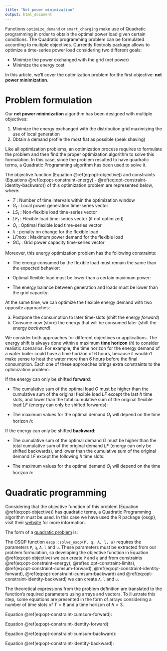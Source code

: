 ```yaml
---
title: "Net power minimization"
output: html_document
---
```


Functions `optimize_demand` or `smart_charging` make use of Quadratic programming in order to obtain the optimal power load given certain conditions. The Quadratic programming problem can be formulated according to multiple objectives. Currently flextools package allows to optimize a time-series power load considering two different goals:

* Minimize the power exchanged with the grid (net power)
* Minimize the energy cost

In this article, we'll cover the optimization problem for the first objective: **net power minimization**.


# Problem formulation

Our **net power minimization** algorithm has been designed with multiple objectives:

1. Minimize the energy exchanged with the distribution grid maximizing the use of local generation
2. Obtain a demand profile the most flat as possible (peak shaving)

Like all optimization problems, an optimization process requires to formulate the problem and then find the proper optimization algorithm to solve this formulation. In this case, since the problem resulted to have quadratic terms, a Quadratic Programming algorithm has been used to solve it.
  
The objective function (Equation \@ref(eq:opt-objective)) and constraints (Equations \@ref(eq:opt-constraint-energy) - \@ref(eq:opt-constraint-identity-backward)) of this optimization problem are represented below, where:

- $T$ : Number of time intervals within the optimization window
- $G_t$ : Local power generation time-series vector
- $LS_t$ : Non-flexible load time-series vector
- $LF_t$ : Flexible load time-series vector (if not optimized)
- $O_t$ : Optimal flexible load time-series vector
- $\lambda$ : penalty on change for the flexible load
- $LFmax$ : Maximum power demand for the flexible load
- $GC_t$ : Grid power capacity time-series vector

\begin{equation}
  min \sum_{t=1}^{T} (R_t-L_t-O_t)^2 + \lambda (O_t-LF_t)^{2}
  (\#eq:opt-objective)
\end{equation}


Moreover, this energy optimization problem has the following constraints:
<!-- Equations \@ref(eq:opt-constraint-energy) and \@ref(eq:opt-constraint-limits) -->
  
* The energy consumed by the flexible load must remain the same than the expected behavior:

\begin{equation}
  \sum_{t=1}^T O_t \Delta t = \sum_{t=1}^T LF_t \Delta t
  (\#eq:opt-constraint-energy)
\end{equation}

* Optimal flexible load must be lower than a certain maximum power:

\begin{equation}
  0 \le O_t \le LFmax_t \quad t \in T
  (\#eq:opt-constraint-limits)
\end{equation}

* The energy balance between generation and loads must be lower than the grid capacity:

\begin{equation}
  0 \le O_t \le GC_t + G_t - LS_t \quad t \in T
  (\#eq:opt-constraint-limits)
\end{equation}


At the same time, we can optimize the flexible energy demand with two opposite approaches:

a. Postpone the consumption to later time-slots (shift the energy *forward*)
b. Consume now (store) the energy that will be consumed later (shift the energy *backward*)

We consider both approaches for different objectives or applications. The energy shift is always done within a maximum **time horizon** ($h$) to consider realistic scenarios. For example, the time horizon for the energy demand of a water boiler could have a time horizon of 6 hours, because it wouldn't make sense to heat the water more than 6 hours before the final consumption. Each one of these approaches brings extra constraints to the optimization problem:

If the energy can only be shifted **forward**:

* The cumulative sum of the optimal load $O$ must be higher than the cumulative sum of the original flexible load $LF$ except the last $h$ time slots, and lower than the total cumulative sum of the original flexible load $LF$ (energy can only be shifted forwards):
    
\begin{equation}
  \sum_{t = 1}^{u-h} LF_t \le \sum_{t=1}^u O_t \le \sum_{t=1}^u LF_t \quad u = 1 \dots T
  (\#eq:opt-constraint-cumsum-forward)
\end{equation}

* The maximum values for the optimal demand $O_t$ will depend on the time horizon $h$:

\begin{equation}
  O_u \le \sum_{t = u-h}^u LF_t \quad u = 1 \dots T
  (\#eq:opt-constraint-identity-forward)
\end{equation} 


If the energy can only be shifted **backward**:

* The cumulative sum of the optimal demand $O$ must be higher than the total cumulative sum of the original demand $LF$ (energy can only be shifted backwards), and lower than the cumulative sum of the original demand $LF$ except the following $h$ time slots:
    
\begin{equation}
  \sum_{t=1}^u LF_t \le \sum_{t=1}^u O_t \le \sum_{t=1}^{u+h} LF_t \quad u = 1 \dots T
  (\#eq:opt-constraint-cumsum-backward)
\end{equation}

* The maximum values for the optimal demand $O_t$ will depend on the time horizon $h$:

\begin{equation}
  O_u \le \sum_{t = u}^{u+h} LF_t \quad u = 1 \dots T
  (\#eq:opt-constraint-identity-backward)
\end{equation}


# Quadratic programming
  
Considering that the objective function of this problem (Equation \@ref(eq:opt-objective)) has quadratic terms, a Quadratic Programming algorithm must be used. In this case we have used the R package {osqp}, visit their [website](https://osqp.org/) for more information.

The form of a [quadratic problem](https://osqp.org/docs/solver/index.html) is:

\begin{equation}
  \begin{array}{ll} 
  \text{minimize} & \mathrm (1/2) x^\top \mathrm P \, \mathrm x + \mathrm q^{\top} \mathrm x \\ 
  \text{subject to} & \mathrm G \mathrm x \leq \mathrm h \\
                    & \mathrm A \mathrm x = \mathrm b 
  \end{array}
  (\#eq:cvx-formulation)
\end{equation}

The OSQP function `osqp::solve_osqp(P, q, A, l, u)` requires the parameters `P`, `q`, `A`, `l` and `u`. These parameters must be extracted from our problem formulation, so developing the objective function in Equation \@ref(eq:opt-objective) we can create `P` and `q` and from constraints \@ref(eq:opt-constraint-energy), \@ref(eq:opt-constraint-limits), \@ref(eq:opt-constraint-cumsum-forward), \@ref(eq:opt-constraint-identity-forward), \@ref(eq:opt-constraint-cumsum-backward) and \@ref(eq:opt-constraint-identity-backward) we can create `A`, `l` and `u`.

The theoretical expressions from the problem definition are translated to the function's required parameters using arrays and vectors. To illustrate this step, some equations are presented in the form of arrays considering a number of time slots of $T=8$ and a time horizon of $h=3$.

Equation \@ref(eq:opt-constraint-cumsum-forward):
\begin{equation}
\sum_{t = 1}^{u-3} LF_t \le \sum_{t=1}^u O_t \le \sum_{t=1}^u LF_t \quad u = 1 \dots 8

\\

\begin{bmatrix}
0 & 0 & 0 & 0 & 0 & 0 & 0 & 0\\
0 & 0 & 0 & 0 & 0 & 0 & 0 & 0\\
0 & 0 & 0 & 0 & 0 & 0 & 0 & 0\\
1 & 0 & 0 & 0 & 0 & 0 & 0 & 0\\
1 & 1 & 0 & 0 & 0 & 0 & 0 & 0\\
1 & 1 & 1 & 0 & 0 & 0 & 0 & 0\\
1 & 1 & 1 & 1 & 0 & 0 & 0 & 0\\
1 & 1 & 1 & 1 & 1 & 0 & 0 & 0\\
\end{bmatrix}
\times
\begin{bmatrix}
LF_1\\
LF_2\\
LF_3\\
LF_4\\
LF_5\\
LF_6\\
LF_7\\
LF_8
\end{bmatrix}

\le

\begin{bmatrix}
1 & 0 & 0 & 0 & 0 & 0 & 0 & 0\\
1 & 1 & 0 & 0 & 0 & 0 & 0 & 0\\
1 & 1 & 1 & 0 & 0 & 0 & 0 & 0\\
1 & 1 & 1 & 1 & 0 & 0 & 0 & 0\\
1 & 1 & 1 & 1 & 1 & 0 & 0 & 0\\
1 & 1 & 1 & 1 & 1 & 1 & 0 & 0\\
1 & 1 & 1 & 1 & 1 & 1 & 1 & 0\\
1 & 1 & 1 & 1 & 1 & 1 & 1 & 1\\
\end{bmatrix}
\times
\begin{bmatrix}
O_1\\
O_2\\
O_3\\
O_4\\
O_5\\
O_6\\
O_7\\
O_8
\end{bmatrix}

\le

\begin{bmatrix}
1 & 0 & 0 & 0 & 0 & 0 & 0 & 0\\
1 & 1 & 0 & 0 & 0 & 0 & 0 & 0\\
1 & 1 & 1 & 0 & 0 & 0 & 0 & 0\\
1 & 1 & 1 & 1 & 0 & 0 & 0 & 0\\
1 & 1 & 1 & 1 & 1 & 0 & 0 & 0\\
1 & 1 & 1 & 1 & 1 & 1 & 0 & 0\\
1 & 1 & 1 & 1 & 1 & 1 & 1 & 0\\
1 & 1 & 1 & 1 & 1 & 1 & 1 & 1\\
\end{bmatrix}
\times
\begin{bmatrix}
LF_1\\
LF_2\\
LF_3\\
LF_4\\
LF_5\\
LF_6\\
LF_7\\
LF_8
\end{bmatrix}
\end{equation}


Equation \@ref(eq:opt-constraint-identity-forward):
\begin{equation}
O_u \le \sum_{t = u - 3}^u LF_t \quad u = 1 \dots 8

\\

\begin{bmatrix}
1 & 0 & 0 & 0 & 0 & 0 & 0 & 0\\
0 & 1 & 0 & 0 & 0 & 0 & 0 & 0\\
0 & 0 & 1 & 0 & 0 & 0 & 0 & 0\\
0 & 0 & 0 & 1 & 0 & 0 & 0 & 0\\
0 & 0 & 0 & 0 & 1 & 0 & 0 & 0\\
0 & 0 & 0 & 0 & 0 & 1 & 0 & 0\\
0 & 0 & 0 & 0 & 0 & 0 & 1 & 0\\
0 & 0 & 0 & 0 & 0 & 0 & 0 & 1\\
\end{bmatrix}
\times
\begin{bmatrix}
O_1\\
O_2\\
O_3\\
O_4\\
O_5\\
O_6\\
O_7\\
O_8
\end{bmatrix}
\le
\begin{bmatrix}
1 & 0 & 0 & 0 & 0 & 0 & 0 & 0\\
1 & 1 & 0 & 0 & 0 & 0 & 0 & 0\\
1 & 1 & 1 & 0 & 0 & 0 & 0 & 0\\
1 & 1 & 1 & 1 & 0 & 0 & 0 & 0\\
0 & 1 & 1 & 1 & 1 & 0 & 0 & 0\\
0 & 0 & 1 & 1 & 1 & 1 & 0 & 0\\
0 & 0 & 0 & 1 & 1 & 1 & 1 & 0\\
0 & 0 & 0 & 0 & 1 & 1 & 1 & 1\\
\end{bmatrix}
\times
\begin{bmatrix}
LF_1\\
LF_2\\
LF_3\\
LF_4\\
LF_5\\
LF_6\\
LF_7\\
LF_8
\end{bmatrix}
\end{equation}



Equation \@ref(eq:opt-constraint-cumsum-backward):

\begin{equation}
\sum_{t=1}^u LF_t \le \sum_{t=1}^u O_t \le \sum_{t=1}^{u+3} LF_t \quad u = 1 \dots 8

\\

\begin{bmatrix}
1 & 0 & 0 & 0 & 0 & 0 & 0 & 0\\
1 & 1 & 0 & 0 & 0 & 0 & 0 & 0\\
1 & 1 & 1 & 0 & 0 & 0 & 0 & 0\\
1 & 1 & 1 & 1 & 0 & 0 & 0 & 0\\
1 & 1 & 1 & 1 & 1 & 0 & 0 & 0\\
1 & 1 & 1 & 1 & 1 & 1 & 0 & 0\\
1 & 1 & 1 & 1 & 1 & 1 & 1 & 0\\
1 & 1 & 1 & 1 & 1 & 1 & 1 & 1\\
\end{bmatrix}
\times
\begin{bmatrix}
LF_1\\
LF_2\\
LF_3\\
LF_4\\
LF_5\\
LF_6\\
LF_7\\
LF_8
\end{bmatrix}

\le

\begin{bmatrix}
1 & 0 & 0 & 0 & 0 & 0 & 0 & 0\\
1 & 1 & 0 & 0 & 0 & 0 & 0 & 0\\
1 & 1 & 1 & 0 & 0 & 0 & 0 & 0\\
1 & 1 & 1 & 1 & 0 & 0 & 0 & 0\\
1 & 1 & 1 & 1 & 1 & 0 & 0 & 0\\
1 & 1 & 1 & 1 & 1 & 1 & 0 & 0\\
1 & 1 & 1 & 1 & 1 & 1 & 1 & 0\\
1 & 1 & 1 & 1 & 1 & 1 & 1 & 1\\
\end{bmatrix}
\times
\begin{bmatrix}
O_1\\
O_2\\
O_3\\
O_4\\
O_5\\
O_6\\
O_7\\
O_8
\end{bmatrix}

\le

\begin{bmatrix}
1 & 1 & 1 & 1 & 0 & 0 & 0 & 0\\
1 & 1 & 1 & 1 & 1 & 0 & 0 & 0\\
1 & 1 & 1 & 1 & 1 & 1 & 0 & 0\\
1 & 1 & 1 & 1 & 1 & 1 & 1 & 0\\
1 & 1 & 1 & 1 & 1 & 1 & 1 & 1\\
1 & 1 & 1 & 1 & 1 & 1 & 1 & 1\\
1 & 1 & 1 & 1 & 1 & 1 & 1 & 1\\
1 & 1 & 1 & 1 & 1 & 1 & 1 & 1\\
\end{bmatrix}
\times
\begin{bmatrix}
LF_1\\
LF_2\\
LF_3\\
LF_4\\
LF_5\\
LF_6\\
LF_7\\
LF_8
\end{bmatrix}
\end{equation}


Equation \@ref(eq:opt-constraint-identity-backward):

\begin{equation}
O_u \le \sum_{t = u}^{u+3} LF_t \quad u = 1 \dots 8

\\

\begin{bmatrix}
1 & 0 & 0 & 0 & 0 & 0 & 0 & 0\\
0 & 1 & 0 & 0 & 0 & 0 & 0 & 0\\
0 & 0 & 1 & 0 & 0 & 0 & 0 & 0\\
0 & 0 & 0 & 1 & 0 & 0 & 0 & 0\\
0 & 0 & 0 & 0 & 1 & 0 & 0 & 0\\
0 & 0 & 0 & 0 & 0 & 1 & 0 & 0\\
0 & 0 & 0 & 0 & 0 & 0 & 1 & 0\\
0 & 0 & 0 & 0 & 0 & 0 & 0 & 1\\
\end{bmatrix}
\times
\begin{bmatrix}
O_1\\
O_2\\
O_3\\
O_4\\
O_5\\
O_6\\
O_7\\
O_8
\end{bmatrix}
\le
\begin{bmatrix}
1 & 1 & 1 & 1 & 0 & 0 & 0 & 0\\
0 & 1 & 1 & 1 & 1 & 0 & 0 & 0\\
0 & 0 & 1 & 1 & 1 & 1 & 0 & 0\\
0 & 0 & 0 & 1 & 1 & 1 & 1 & 0\\
0 & 0 & 0 & 0 & 1 & 1 & 1 & 1\\
0 & 0 & 0 & 0 & 0 & 1 & 1 & 1\\
0 & 0 & 0 & 0 & 0 & 0 & 1 & 1\\
0 & 0 & 0 & 0 & 0 & 0 & 0 & 1\\
\end{bmatrix}
\times
\begin{bmatrix}
LF_1\\
LF_2\\
LF_3\\
LF_4\\
LF_5\\
LF_6\\
LF_7\\
LF_8
\end{bmatrix}
\end{equation}

